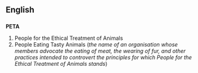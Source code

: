 ==English==
==={{acronym}}===
{{wikipediapar|People for the Ethical Treatment of Animals}}
'''PETA'''

#People for the Ethical Treatment of Animals
#People Eating Tasty Animals (''the name of an organisation whose members advocate the eating of meat, the wearing of fur, and other practices intended to controvert the principles for which People for the Ethical Treatment of Animals stands'')